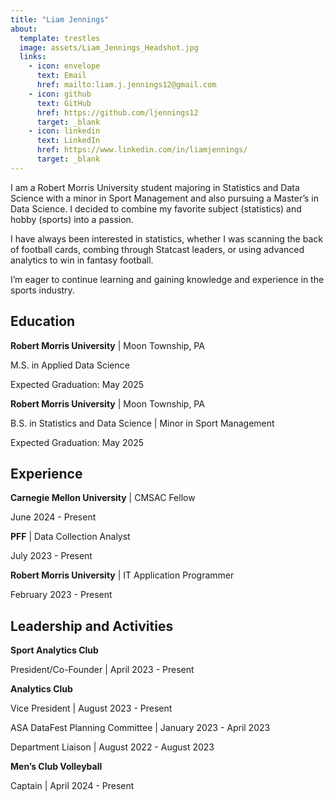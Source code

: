 ```yaml
---
title: "Liam Jennings"
about: 
  template: trestles
  image: assets/Liam_Jennings_Headshot.jpg
  links:
    - icon: envelope
      text: Email
      href: mailto:liam.j.jennings12@gmail.com
    - icon: github
      text: GitHub
      href: https://github.com/ljennings12
      target: _blank
    - icon: linkedin
      text: LinkedIn
      href: https://www.linkedin.com/in/liamjennings/
      target: _blank
---
```


I am a Robert Morris University student majoring in Statistics and Data Science with a minor in Sport Management and also pursuing a Master's in Data Science. I decided to combine my favorite subject (statistics) and hobby (sports) into a passion. 

I have always been interested in statistics, whether I was scanning the back of football cards, combing through Statcast leaders, or using advanced analytics to win in fantasy football. 

I’m eager to continue learning and gaining knowledge and experience in the sports industry.



## Education
**Robert Morris University** | Moon Township, PA

M.S. in Applied Data Science 

Expected Graduation: May 2025

**Robert Morris University** | Moon Township, PA

B.S. in Statistics and Data Science | Minor in Sport Management 

Expected Graduation: May 2025



## Experience
**Carnegie Mellon University** | CMSAC Fellow

June 2024 - Present

**PFF** | Data Collection Analyst

July 2023 - Present

**Robert Morris University** | IT Application Programmer

February 2023 - Present



## Leadership and Activities
**Sport Analytics Club** 

President/Co-Founder | April 2023 - Present

**Analytics Club**

Vice President | August 2023 - Present

ASA DataFest Planning Committee | January 2023 - April 2023

Department Liaison | August 2022 - August 2023

**Men's Club Volleyball**

Captain | April 2024 - Present